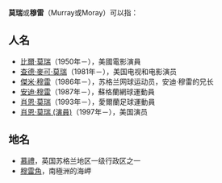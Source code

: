'''莫瑞'''或'''穆雷'''（Murray或Moray）可以指：

==人名==
*[[比爾·莫瑞|比爾·莫瑞]]（1950年－），美國電影演員
*[[查德·麥可·莫瑞|查德·麥可·莫瑞]]（1981年－），美国电视和电影演员
*[[傑米·穆雷|傑米·穆雷]]（1986年－），苏格兰网球运动员，安迪·穆雷的兄长
*[[安迪·穆雷|安迪·穆雷]]（1987年－），蘇格蘭網球運動員
*[[肖恩·莫瑞|肖恩·莫瑞]]（1993年－），愛爾蘭足球運動員
*[[肖恩·莫瑞_(演員)|肖恩·莫瑞 (演員)]]（1997年－），美国演员
==地名==
*[[慕禮|慕禮]]，英国苏格兰地区一级行政区之一
*[[穆雷角|穆雷角]]，南極洲的海岬

{{Disambiguation|Cat=二字消歧义}}